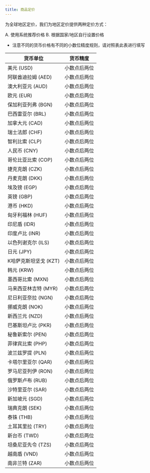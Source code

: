 ```yaml
---
title: 商品定价
---
```


<head>
  <meta name="robots" content="noindex" />
</head>

为全球地区定价，我们为地区定价提供两种定价方式：

A. 使用系统推荐价格
B. 根据国家/地区自行设置价格

* 注意不同的货币价格有不同的小数位精度规则，请对照表此表进行填写

|  货币单位  | 货币精度 | 
|  ----  | ----  |
|  美元 (USD) |  小数点后两位  | 
|  阿联酋迪拉姆 (AED) |  小数点后两位  | 
|  澳大利亚元 (AUD) |  小数点后两位  | 
|  欧元 (EUR) |  小数点后两位  | 
|  保加利亚列弗 (BGN) |  小数点后两位  | 
|  巴西雷亚尔 (BRL) |  小数点后两位  | 
|  加拿大元 (CAD) |  小数点后两位  | 
|  瑞士法郎 (CHF) |  小数点后两位  | 
|  智利比索 (CLP) |  小数点后两位  | 
|  人民币 (CNY) |  小数点后两位  | 
|  哥伦比亚比索 (COP) |  小数点后两位  | 
|  捷克克朗 (CZK) |  小数点后两位  | 
|  丹麦克朗 (DKK) |  小数点后两位  | 
|  埃及镑 (EGP) |  小数点后两位  | 
|  英镑 (GBP) |  小数点后两位  | 
|  港币 (HKD) |  小数点后两位  | 
|  匈牙利福林 (HUF) |  小数点后两位  | 
|  印尼盾 (IDR) |  小数点后两位  | 
|  印度卢比 (INR) |  小数点后两位  | 
|  以色列谢克尔 (ILS) |  小数点后两位  | 
|  日元 (JPY) |  小数点后两位  | 
|  K哈萨克斯坦坚戈 (KZT) |  小数点后两位  | 
|  韩元 (KRW) |  小数点后两位  | 
|  墨西哥比索 (MXN) |  小数点后两位  | 
|  马来西亚林吉特 (MYR) |  小数点后两位  | 
|  尼日利亚奈拉 (NGN) |  小数点后两位  | 
|  挪威克朗 (NOK) |  小数点后两位  | 
|  新西兰元 (NZD) |  小数点后两位  | 
|  巴基斯坦卢比 (PKR) |  小数点后两位  | 
|  秘鲁新索尔 (PEN) |  小数点后两位  | 
|  菲律宾比索 (PHP) |  小数点后两位  | 
|  波兰兹罗提 (PLN) |  小数点后两位  | 
|  卡塔尔里亚尔 (QAR) |  小数点后两位  | 
|  罗马尼亚列伊 (RON) |  小数点后两位  | 
|  俄罗斯卢布 (RUB) |  小数点后两位  | 
|  沙特里亚尔 (SAR) |  小数点后两位  | 
|  新加坡元 (SGD) |  小数点后两位 | 
|  瑞典克朗 (SEK) |  小数点后两位  | 
|  泰铢 (THB) |  小数点后两位  | 
|  土耳其里拉 (TRY) |  小数点后两位  | 
|  新台币 (TWD) |  小数点后两位  | 
|  坦桑尼亚先令 (TZS) |  小数点后两位  | 
|  越南盾 (VND) |  小数点后两位  | 
|  南非兰特 (ZAR) |  小数点后两位  | 

